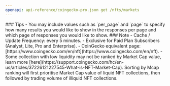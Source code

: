 ```yaml
---
openapi: api-reference/coingecko-pro.json get /nfts/markets
---
```


<Tip>
### Tips
- You may include values such as `per_page` and `page` to specify how many results you would like to show in the responses per page and which page of responses you would like to show.
</Tip>

<Note>
### Note
- Cache / Update Frequency: every 5 minutes.
- Exclusive for Paid Plan Subscribers (Analyst, Lite, Pro and Enterprise).
- CoinGecko equivalent page: [https://www.coingecko.com/en/nft](https://www.coingecko.com/en/nft).
- Some collection with low liquidity may not be ranked by Market Cap value, learn more [here](https://support.coingecko.com/hc/en-us/articles/37226121227545-What-is-NFT-Market-Cap). Sorting by Mcap ranking will first prioritise Market Cap value of liquid NFT collections, then followed by trading volume of illiquid NFT collections.
</Note>